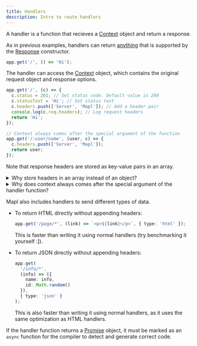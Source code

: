 ```yaml
---
title: Handlers
description: Intro to route handlers
---
```


A handler is a function that recieves a [Context](/api/context) object and return a response.

As in previous examples, handlers can return [anything](https://developer.mozilla.org/en-US/docs/Web/API/Response/Response#body)
that is supported by the [Response](https://developer.mozilla.org/en-US/docs/Web/API/Response) constructor.
```ts
app.get('/', () => 'Hi');
```

The handler can access the [Context](/api/context) object, which contains the original request object and response options.
```ts
app.get('/', (c) => {
  c.status = 201; // Set status code. Default value is 200
  c.statusText = 'Hi'; // Set status text
  c.headers.push(['Server', 'Mapl']); // Add a header pair
  console.log(c.req.headers); // Log request headers
  return 'Hi';
});

// Context always comes after the special argument of the function
app.get('/:user/name', (user, c) => {
  c.headers.push(['Server', 'Mapl']);
  return user;
});
```

Note that response headers are stored as key-value pairs in an array.

<details>
<summary>Why store headers in an array instead of an object?</summary>

To have multiple header values, the headers need to be appended later to the
[Headers](https://developer.mozilla.org/en-US/docs/Web/API/Headers) object of the final [Response](https://developer.mozilla.org/en-US/docs/Web/API/Response),
which is much slower than arrays and objects as [Headers](https://developer.mozilla.org/en-US/docs/Web/API/Headers) has to do additional
operations to normalize the header key and value **on insertion**.

Furthermore, JS engines often create internal structures for optimizing property accesses, which leads to more memory being used compared to arrays.

</details>

<details>
  <summary>Why does context always comes after the special argument of the handler function?</summary>

  These special arguments are likely to be used than the [Context](/api/context) object so putting them as the first argument allows for an optimization
  when only that special argument is used.

  I was thinking about attaching them to the [Context](/api/context) object but that will make it slower, uses more memory and disallow the optimization
  mentioned above as you have to create a full context with that special argument value attached to it.
</details>

Mapl also includes handlers to send different types of data.

- To return HTML directly without appending headers:
    ```ts
    app.get('/page/*', (link) => `<p>${link}</p>`, { type: 'html' });
    ```

    This is faster than writing it using normal handlers (try benchmarking it yourself :]).

- To return JSON directly without appending headers:
    ```ts
    app.get(
      '/info/*',
      (info) => ({
        name: info,
        id: Math.random()
      }),
      { type: 'json' }
    );
    ```

    This is also faster than writing it using normal handlers, as it uses the same optimization as HTML handlers.

If the handler function returns a [Promise](https://developer.mozilla.org/en-US/docs/Web/JavaScript/Reference/Global_Objects/Promise) object,
it must be marked as an `async` function for the compiler to detect and generate correct code.
